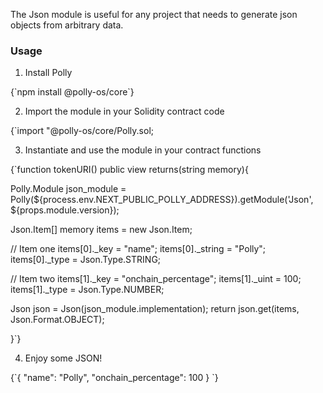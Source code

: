 
The Json module is useful for any project that needs to generate json objects from arbitrary data.

### Usage

1. Install Polly
<SyntaxHighlighter language="node" style={docco}>
{`npm install @polly-os/core`}
</SyntaxHighlighter>

2. Import the module in your Solidity contract code
<SyntaxHighlighter language="solidity" style={docco}>
{`import "@polly-os/core/Polly.sol;
</SyntaxHighlighter>

3. Instantiate and use the module in your contract functions

<SyntaxHighlighter language="solidity" style={docco}>
{`function tokenURI() public view returns(string memory){
  
  Polly.Module json_module = Polly(${process.env.NEXT_PUBLIC_POLLY_ADDRESS}).getModule('Json', ${props.module.version});

  Json.Item[] memory items = new Json.Item[](2);

  // Item one
  items[0]._key = "name";
  items[0]._string = "Polly";
  items[0]._type = Json.Type.STRING;

  // Item two
  items[1]._key = "onchain_percentage";
  items[1]._uint = 100;
  items[1]._type = Json.Type.NUMBER;

  Json json = Json(json_module.implementation);
  return json.get(items, Json.Format.OBJECT);

}`}
</SyntaxHighlighter>

4. Enjoy some JSON!

<SyntaxHighlighter language="json" style={docco}>
{`{
  "name": "Polly",
  "onchain_percentage": 100
}
`}
</SyntaxHighlighter>